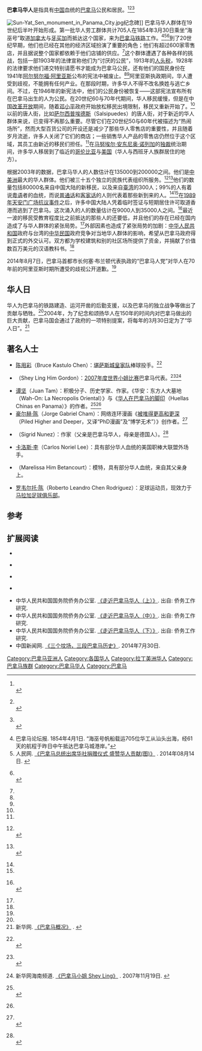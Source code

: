 {{Infobox ethnic group|
|group=巴拿马华人
|poptime=135000人（2003年）<br/>占巴拿马人口3.2%
|langs=[[西班牙语|西班牙语]]、[[英语|英语]]<br>各種[[漢語|漢語]]（[[粤语|粤语]]、[[客家语|客家语]]、[[普通话|普通话]]）
|rels=[[佛教|佛教]]<ref>{{citation|url=http://www.state.gov/g/drl/rls/irf/2004/35549.htm|publisher=U.S. Department of State|chapter=Panama|title=''International Religious Freedom Report''|date=2004|accessdate=2015-03-03|archive-date=2012-01-19|archive-url=https://web.archive.org/web/20120119151052/http://www.state.gov/g/drl/rls/irf/2004/35549.htm|dead-url=no}}. "5 percent of the population includes the Church of Jesus Christ of Latter-day Saints (Mormons), with an estimated 15,000 members, Seventh-day Adventists, members of Jehovah's Witnesses, Episcopalians with between 5,000 and 9,000 members, and other Christians. It also includes small but influential Jewish and Muslim communities, each with about 10,000 members; Baha'is, who maintain one of the world's seven Baha'i Houses of Worship; ''and recent Chinese immigrants practicing Buddhism''" (emphasis added).<br>{{citation|url=http://www.state.gov/g/drl/rls/irf/2004/35549.htm|publisher=美国国务院|chapter=巴拿马|title=《国际宗教自由报告》|date=2004|accessdate=2015-03-03|archive-date=2012-01-19|archive-url=https://web.archive.org/web/20120119151052/http://www.state.gov/g/drl/rls/irf/2004/35549.htm|dead-url=no}}. “5%的人口包括耶稣基督后期圣徒教会（摩尔门教），他们估计有15000名成员，还有基督复临安息日会信徒、耶和华见证会信徒、主教派信徒，他们的成员数在5000到9000人之间，另外还有别的基督徒。该国也包含小型但是有影响的犹太教信徒和穆斯林群体，两者都各有约10000名成员；还有巴海教教徒，他们维持着世界上七个巴海礼拜堂之一；'''还有近来的修行佛教的华人移民'''”（添加了强调）。 {{en icon}}</ref>
|related-c=[[海外华人|海外华人]]
}}
'''巴拿马华人'''是指具有[[中国|中国]]血统的[[巴拿马|巴拿马]]公民和居民。<ref>{{citation|title=''Queen of the Chinese Colony: Gender, Nation, and Belonging in Diaspora''|last=Siu|first=Lok|journal=Anthropological Quarterly|volume=78|issue=3|date=Summer 2005|accessdate=2007-11-07|pages=511-542|url=http://muse.jhu.edu/login?uri=/journals/anthropological_quarterly/v078/78.3siu.html|doi=10.1353/anq.2005.0041|archive-date=2011-06-08|archive-url=https://web.archive.org/web/20110608084339/http://muse.jhu.edu/login?uri=%2Fjournals%2Fanthropological_quarterly%2Fv078%2F78.3siu.html|dead-url=no}}<br>{{citation|title=《华人侨居地的女王：侨居者中的性、民族及附属品》|last=Lok Siu|journal=人类学季刊|volume=78|issue=3|date=2005年夏|accessdate=2007年11月7日|pages=511-542|url=http://muse.jhu.edu/login?uri=/journals/anthropological_quarterly/v078/78.3siu.html|doi=10.1353/anq.2005.0041|archive-date=2011年6月8日|archive-url=https://web.archive.org/web/20110608084339/http://muse.jhu.edu/login?uri=%2Fjournals%2Fanthropological_quarterly%2Fv078%2F78.3siu.html|dead-url=no}} {{en icon}}</ref><ref name="Prensa">{{citation|last=Vega Abad|first=Lina|periodical=La Prensa, Panamá|language=es|title=''De Salsipuedes al "barrio chino"''|date=2003-07-20|accessdate=2007-11-07|url=http://mensual.prensa.com/mensual/contenido/2003/07/20/hoy/ciudad.shtml|deadurl=yes|archiveurl=https://web.archive.org/web/20070716160541/http://mensual.prensa.com/mensual/contenido/2003/07/20/hoy/ciudad.shtml|archivedate=2007-07-16}}<br>{{citation|last=莉娜·贝加·阿瓦德|periodical=通讯报, 巴拿马|language=es|title=《从萨尔西普埃德斯到“唐人街”》|date=2003年7月20日|accessdate=2007年11月7日|url=http://mensual.prensa.com/mensual/contenido/2003/07/20/hoy/ciudad.shtml|deadurl=yes|archiveurl=https://web.archive.org/web/20070716160541/http://mensual.prensa.com/mensual/contenido/2003/07/20/hoy/ciudad.shtml|archivedate=2007年7月16日}}</ref><ref name="NYT">{{citation|url=http://query.nytimes.com/mem/archive-free/pdf?res=9B04E1D8113CE633A25751C1A9679D946296D6CF|periodical=The New York Times|date=1913-11-12|accessdate=2007-11-07|title=''May Expel Panama Chinese; Those Who Refuse to Pay a Head Tax to be Deported To-morrow''|format=PDF|archive-date=2012-11-04|archive-url=https://web.archive.org/web/20121104012341/http://query.nytimes.com/mem/archive-free/pdf?res=9B04E1D8113CE633A25751C1A9679D946296D6CF|dead-url=no}}<br>{{citation|url=http://query.nytimes.com/mem/archive-free/pdf?res=9B04E1D8113CE633A25751C1A9679D946296D6CF|periodical=纽约时报|date=1913年11月12日|accessdate=2007年11月7日|title=《巴拿马华人可能被驱逐；那些拒绝付人头税的人在明天将被驱逐出境》|format=便携式文档格式|archive-date=2012年11月4日|archive-url=https://web.archive.org/web/20121104012341/http://query.nytimes.com/mem/archive-free/pdf?res=9B04E1D8113CE633A25751C1A9679D946296D6CF|dead-url=no}} {{en icon}}</ref>

[[File:Sun-Yat_Sen_monument_in_Panama_City.jpg|thumb]]纪念碑]]
巴拿马华人群体在19世纪后半叶开始形成。第一批华人劳工群体共计705人在1854年3月30日乘坐“海巫号”取道[[加拿大|加拿大]]与[[牙买加|牙买加]]而抵达这个国家，来为[[巴拿马铁路|巴拿马铁路]]工作。<ref>巴拿马论坛报. 1854年4月1日. “海巫号帆船载运705位华工从汕头出海，经61天的航程于昨日中午抵达巴拿马城港岸。”</ref><ref name="renminwang">人民网. [http://chinese.people.com.cn/n/2014/0814/c42309-25465226.html 《巴拿马总统出席华社捐赠仪式 盛赞华人贡献(图)》] {{Wayback|url=http://chinese.people.com.cn/n/2014/0814/c42309-25465226.html |date=20150402101110 }}. 2014年08月14日. {{cn icon}}</ref><ref name="Jackson">{{citation |title=''Panama's Chinese community celebrates a birthday, meets new challenges'' |last=Jackson |first=Eric |volume=10 |issue=9 |date=May 2004 |accessdate=2007-11-07 |url=http://www.thepanamanews.com/pn/v_10/issue_09/community_01.html |journal=The Panama News |deadurl=yes |archiveurl=https://web.archive.org/web/20070916050839/http://www.thepanamanews.com/pn/v_10/issue_09/community_01.html |archivedate=2007-09-16 }}<br>{{citation |title=《巴拿马华人群体庆祝诞生日，遭遇新的挑战》 |last=埃里克·杰克逊 |volume=10 |issue=9 |date=2004年5月 |accessdate=2007年11月7日 |url=http://www.thepanamanews.com/pn/v_10/issue_09/community_01.html |journal=巴拿马新闻报 |deadurl=yes |archiveurl=https://web.archive.org/web/20070916050839/http://www.thepanamanews.com/pn/v_10/issue_09/community_01.html |archivedate=2007年9月16日 }} {{en icon}}</ref>到了20世纪早期，他们也已经在其他的经济区域扮演了重要的角色；他们有超过600家零售店，并且据说整个国家都依赖于他们店铺的供应。<ref name="NYT"/>这个群体遭遇了各种各样的挑战，包括一部1903年的法律宣称他们为“讨厌的公民”，1913年的[[人头税|人头税]]，1928年的法律要求他们递交特别请愿书才能成为巴拿马公民，还有他们的国民身份在1941年[[阿努尔福·阿里亚斯·马德里|阿尔努尔福·阿里亚斯]]公布的宪法中被废止。<ref name="NYT"/><ref name="Jackson"/>阿里亚斯执政期间，华人遭受到歧视，不能拥有任何产业。在那段时期，许多华人不得不改名换姓与逃亡乡间。不过，在1946年的新宪法中，他们的公民身份被恢复——这部宪法宣布所有在巴拿马出生的人为公民。在20世纪60与70年代期间，华人移民缓慢，但是在中国[[改革开放|改革开放]]期间，随着[[邓小平|邓小平]]政府开始放松移民出境限制，移民又重新开始了。<ref name="Jackson"/>以前的唐人街，比如[[萨尔西普埃德斯|萨尔西普埃德斯]]（Salsipuedes）的唐人街，对于新近的华人群体来说，已变得不再那么重要。尽管它们在20世纪50与60年代被描述为“热闹场所”，然而大型百货公司的开设还是减少了那些华人零售店的重要性，并且随着岁月流逝，许多人关闭了它们的商店；一些销售华人产品的零售店仍然位于这个区域，其员工由新近的移民们担任。<ref name="Prensa"/>在[[曼努埃尔·诺列加|马努埃尔·安东尼奥·诺列加]]的[[独裁|独裁]]统治期间，许多华人移居到了临近的[[哥伦比亚|哥伦比亚]]与[[美国|美国]]（华人与西班牙人族群居住的地方）。

根据2003年的数据，巴拿马华人的人数估计在135000到200000之间。他们是[[中美洲|中美洲]]最大的华人群体。他们被三十五个独立的民族代表组织所服务。<ref name="GIO">{{citation|url=http://www.gio.gov.tw/taiwan-website/5-gp/panama/ch_pa01.htm#3|title=''President Chen's State Visit to Panama''|publisher=Government Information Office, Republic of China|date=October 2003|accessdate=2007-11-07|deadurl=yes|archiveurl=https://web.archive.org/web/20081204231050/http://www.gio.gov.tw/taiwan-website/5-gp/panama/ch_pa01.htm#3|archivedate=2008-12-04}}<br>{{citation|url=http://www.gio.gov.tw/taiwan-website/5-gp/panama/ch_pa01.htm#3|title=《陈总统对巴拿马的国事访问》|publisher=中华民国政府信息办公室|date=2003年10月|accessdate=2007年11月7日|deadurl=yes|archiveurl=https://web.archive.org/web/20081204231050/http://www.gio.gov.tw/taiwan-website/5-gp/panama/ch_pa01.htm#3|archivedate=2008年12月4日}} {{en icon}}</ref><ref name="Hua">{{citation|title=''Playing the Panama card - The China-Taiwan connection''|last=Hua|first=Vanessa|periodical=The San Francisco Chronicle|url=http://www.journalismfellowships.org/stories/panama/panama_chinataiwan.htm|date=2002-06-23|accessdate=2007-11-07|archive-date=2007-10-15|archive-url=https://web.archive.org/web/20071015004050/http://www.journalismfellowships.org/stories/panama/panama_chinataiwan.htm|dead-url=yes}}<br>{{citation|title=《玩巴拿马牌——中台关系》|last=Vanessa Hua|periodical=旧金山编年史|url=http://www.journalismfellowships.org/stories/panama/panama_chinataiwan.htm|date=2002年6月23日|accessdate=2007年11月7日|archive-date=2007年10月15日|archive-url=https://web.archive.org/web/20071015004050/http://www.journalismfellowships.org/stories/panama/panama_chinataiwan.htm|dead-url=yes}} {{en icon}}</ref>他们的数量包括80000名来自中国大陆的新移民，以及来自[[中华民国|臺湾]]的300人；99%的人有着说[[粤语|粤语]]者的血统，而说[[官话|普通话]]和[[客家语|客家话]]的人则代表着那些新到来的人。<ref name="Jackson"/><ref name="GIO"/>在[[六四事件|1989年天安门广场抗议事件]]之后，许多中国大陆人凭着临时签证与短期居住许可取道香港而逃到了巴拿马。这次涌入的人的数量估计在9000人到35000人之间。<ref>{{citation|title=''Officials Brace for Exodus of Foreigners from Panama''|periodical=The New York Times|url=http://query.nytimes.com/gst/fullpage.html?res=9C0CE5DE1F38F93BA25755C0A966958260|date=1990-06-18|accessdate=2007-11-07|last=Johnston|first=David}}<br>{{citation|title=《官员们防备外国人从巴拿马移居国外》|periodical=纽约时报|url=http://query.nytimes.com/gst/fullpage.html?res=9C0CE5DE1F38F93BA25755C0A966958260|date=1990年6月18日|accessdate=2007年11月7日|last=大卫·约翰斯顿}} {{en icon}}</ref>最近一波的移民受教育程度比之前抵达的那些人的还要低，并且他们的存在已经在国内造成了与华人群体的紧张局势。<ref name="Jackson"/>外部因素也造成了紧张局势的加剧：[[中华人民共和国|中华人民共和国]]政府与台湾的[[中华民国|中华民国]]政府竞争对当地华人群体的影响，希望从巴拿马政府得到正式的外交认可。双方都为学校建筑和别的社区场所提供了资金，并捐献了价值数百万美元的汉语教科书。<ref name="Hua"/>

2014年8月7日，巴拿马首都市长何塞·布兰顿代表执政的“巴拿马人党”对华人在70年前的阿里亚斯时期所遭受的歧视公开道歉。<ref name="renminwang"/>

==华人日==
华人为巴拿马的铁路建造、运河开凿的后勤支援，以及巴拿马的独立战争等做出了贡献与牺牲。<ref name="renminwang"/>2004年，为了纪念和颂扬华人在150年的时间内对巴拿马做出的巨大贡献，巴拿马国会通过了政府的一项特别提案，将每年的3月30日定为了“华人日”。<ref>新华网. [http://news.xinhuanet.com/ziliao/2002-06/23/content_453158.htm 《巴拿马概况》] {{Wayback|url=http://news.xinhuanet.com/ziliao/2002-06/23/content_453158.htm |date=20140708204122 }}. {{cn icon}}</ref>

==著名人士==
*[[陈用彩|陈用彩]]（Bruce Kastulo Chen）：[[堪萨斯市皇家|堪萨斯城皇家队]]棒球投手。<ref>{{citation|first=Jorge|last=Arangure|url=http://www.washingtonpost.com/wp-dyn/content/article/2006/04/04/AR2006040402068.html|title=''Chen Grew From Distinct Roots''|periodical=Washington Post|date=2006-04-05|accessdate=2007-08-06|archive-date=2012-10-19|archive-url=https://web.archive.org/web/20121019175657/http://www.washingtonpost.com/wp-dyn/content/article/2006/04/04/AR2006040402068.html|dead-url=no}}<br>{{citation|last=豪尔赫·阿兰古雷|url=http://www.washingtonpost.com/wp-dyn/content/article/2006/04/04/AR2006040402068.html|title=《陈从有区别的根长出》|periodical=华盛顿邮报|date=2006年4月5日|accessdate=2007年8月6日|archive-date=2012年10月19日|archive-url=https://web.archive.org/web/20121019175657/http://www.washingtonpost.com/wp-dyn/content/article/2006/04/04/AR2006040402068.html|dead-url=no}} {{en icon}}</ref>
*{{link-en|苏世玲|Shey Ling Him Gordon}}（Shey Ling Him Gordon）：[[2007年度世界小姐比赛|2007年度世界小姐比赛]]巴拿马代表。<ref>{{citation|title=''Con destino a Sanya''|periodical=La Prensa, Panamá|last=Rodríguez|first=Gabriel|date=2007-10-29|accessdate=2007-11-11|url=http://mensual.prensa.com/mensual/contenido/2007/10/29/hoy/vivir/1158575.html|language=es|archive-url=https://web.archive.org/web/20110522120037/http://mensual.prensa.com/mensual/contenido/2007/10/29/hoy/vivir/1158575.html|archive-date=2011-05-22|dead-url=yes}}<br>{{citation|title=《目标三亚》|periodical=通讯报, 巴拿马|last=加夫列尔·罗德里格斯|date=2007年10月29日|accessdate=2007年11月11日|url=http://mensual.prensa.com/mensual/contenido/2007/10/29/hoy/vivir/1158575.html|language=es|archive-url=https://web.archive.org/web/20110522120037/http://mensual.prensa.com/mensual/contenido/2007/10/29/hoy/vivir/1158575.html|archive-date=2011年5月22日|dead-url=yes}}</ref><ref>新华网海南频道. [http://www.hq.xinhuanet.com/focus/2007missworld/2007-11/19/content_11710005.htm 《巴拿马小姐 Shey Ling》] {{Wayback|url=http://www.hq.xinhuanet.com/focus/2007missworld/2007-11/19/content_11710005.htm |date=20150402105811 }}. 2007年11月19日. {{cn icon}}</ref>
*[[谭坚|谭坚]]（Juan Tam）：积极分子、历史学家、作家。《华安：东方人大墓地（Wah-On: La Necropolis Oriental）》与《[[华人在巴拿马的脚印|华人在巴拿马的脚印]]（Huellas Chinas en Panama）》的作者。<ref>{{citation|title=''A Panamanian history that really ought to be translated into English''|periodical=The Panama News, Panamá|last=Jackson|first=Eric|date=2007-04-22|accessdate=2007-05-05|url=http://www.thepanamanews.com/pn/v_13/issue_08/review_02.html|deadurl=yes|archiveurl=https://web.archive.org/web/20070711060355/http://www.thepanamanews.com/pn/v_13/issue_08/review_02.html|archivedate=2007-07-11}}<br>{{citation|title=《真该被译为英语的一段巴拿马历史》|periodical=巴拿马新闻报, 巴拿马|last=埃里克·杰克逊|date=2007年4月22日|accessdate=2007年5月5日|url=http://www.thepanamanews.com/pn/v_13/issue_08/review_02.html|deadurl=yes|archiveurl=https://web.archive.org/web/20070711060355/http://www.thepanamanews.com/pn/v_13/issue_08/review_02.html|archivedate=2007年7月11日}} {{en icon}}</ref><ref name="renminwang"/>
*[[豪尔赫·陈|豪尔赫·陈]]（Jorge Gabriel Cham）：网络连环漫画《[[Piled_Higher_and_Deeper|被堆得更高和更深]]（Piled Higher and Deeper，又译“PhD漫画”及“博学无术”）》创作者。<ref>{{citation|title=''Piled Higher and Deeper''|url=http://www.phdcomics.com/|accessdate=2015-03-03|archive-date=2020-09-15|archive-url=https://web.archive.org/web/20200915021911/http://phdcomics.com/|dead-url=yes}}<br>{{citation|title=《被堆得更高和更深》|url=http://www.phdcomics.com/|accessdate=2015-03-03|archive-date=2020-09-15|archive-url=https://web.archive.org/web/20200915021911/http://phdcomics.com/|dead-url=yes}} {{en icon}}</ref>
*{{link-en|西格丽德·努涅斯|Sigrid Nunez}}（Sigrid Nunez）：作家（父亲是巴拿马华人，母亲是德国人）。<ref>{{citation|title=''Sigrid Nunez''|url=http://www.themorningnews.org/archives/birnbaum_v/sigrid_nunez.php|accessdate=2015-03-03|archive-date=2011-06-12|archive-url=https://web.archive.org/web/20110612041556/http://www.themorningnews.org/archives/birnbaum_v/sigrid_nunez.php|dead-url=no}}<br>{{citation|title=《西格丽德·努涅斯》|url=http://www.themorningnews.org/archives/birnbaum_v/sigrid_nunez.php|accessdate=2015-03-03|archive-date=2011-06-12|archive-url=https://web.archive.org/web/20110612041556/http://www.themorningnews.org/archives/birnbaum_v/sigrid_nunez.php|dead-url=no}} {{en icon}}</ref>
*[[卡洛斯·李|卡洛斯·李]]（Carlos Noriel Lee）：具有部分华人血统的美国职棒大联盟外场手。
*{{link-en|Marelissa Him|Marelissa Him}}（Marelissa Him Betancourt）：模特，具有部分华人血统，来自其父亲身上。
*[[罗伯托·陈|罗韦尔托·陈]]（Roberto Leandro Chen Rodríguez）：足球运动员，现效力于[[马拉加足球俱乐部|马拉加足球俱乐部]]。

==参考==
{{reflist|2}}

==扩展阅读==
*{{citation|title=''Memories of a Future Home: Diasporic Citizenship of Chinese in Panama''|date=2005|last=Siu|first=Lok|isbn=0-8047-5302-4|publisher=Stanford University Press}}<br>{{citation|title=《未来之家的记忆：巴拿马华人的移民公民权》|date=2005年|last=Lok Siu|isbn=0-8047-5302-4|publisher=斯坦福大学出版社}}
*{{citation|title=''Huellas China en Panama: 150 años de presencia''|date=2006|last=Tam|first=Juan|isbn=9962-02-444-7|publication-place=Panama|publisher=Unico Impresores}}<br>{{citation|title=《华人在巴拿马的脚印：存在的150年》|date=2006年|last=谭坚|isbn=9962-02-444-7|publication-place=巴拿马|publisher=独一印刷公司}}
*{{citation|title=《巴拿马华侨150年移民史》|date=2004年|last=谭坚|isbn=986-7614-45-3|publication-place=台北市|publisher=秀威资讯科技股份有限公司}}
*{{citation|title=''Wah On: La Necropolis Oriental''|date=2003|last=Tam|first=Juan|isbn=9962-02-435-8|publication-place=Panama|publisher=Unico Impresores}}<br>{{citation|title=《华安：东方人大墓地》|date=2003年|last=谭坚|isbn=9962-02-435-8|publication-place=巴拿马|publisher=独一印刷公司}}
*中华人民共和国国务院侨务办公室. [https://web.archive.org/web/20150402095511/http://qwgzyj.gqb.gov.cn/hwzh/133/791.shtml 《走近巴拿马华人（上）》]. 出自: 侨务工作研究. {{cn icon}}
*中华人民共和国国务院侨务办公室. [https://web.archive.org/web/20150402152719/http://qwgzyj.gqb.gov.cn/hwzh/134/825.shtml 《走近巴拿马华人（中）》]. 出自: 侨务工作研究. {{cn icon}}
*中华人民共和国国务院侨务办公室. [https://web.archive.org/web/20150512051955/http://qwgzyj.gqb.gov.cn/hwzh/135/871.shtml 《走近巴拿马华人（下）》]. 出自: 侨务工作研究. {{cn icon}}
*中国新闻网. [http://www.chinanews.com/hb/2014/07-30/6442620.shtml 《三个坟场，三段巴拿马历史》]{{Wayback|url=http://www.chinanews.com/hb/2014/07-30/6442620.shtml |date=20150924051102 }}. 2014年7月30日. {{cn icon}}

{{巴拿马族群}}
{{華人}}


[[Category:巴拿马亚洲人|Category:巴拿马亚洲人]]
[[Category:各国华人|Category:各国华人]]
[[Category:拉丁美洲华人|Category:拉丁美洲华人]]
[[Category:巴拿马族群|Category:巴拿马族群]]
[[Category:巴拿马华人|Category:巴拿马华人]]
[[Category:巴拿马|Category:巴拿马]]